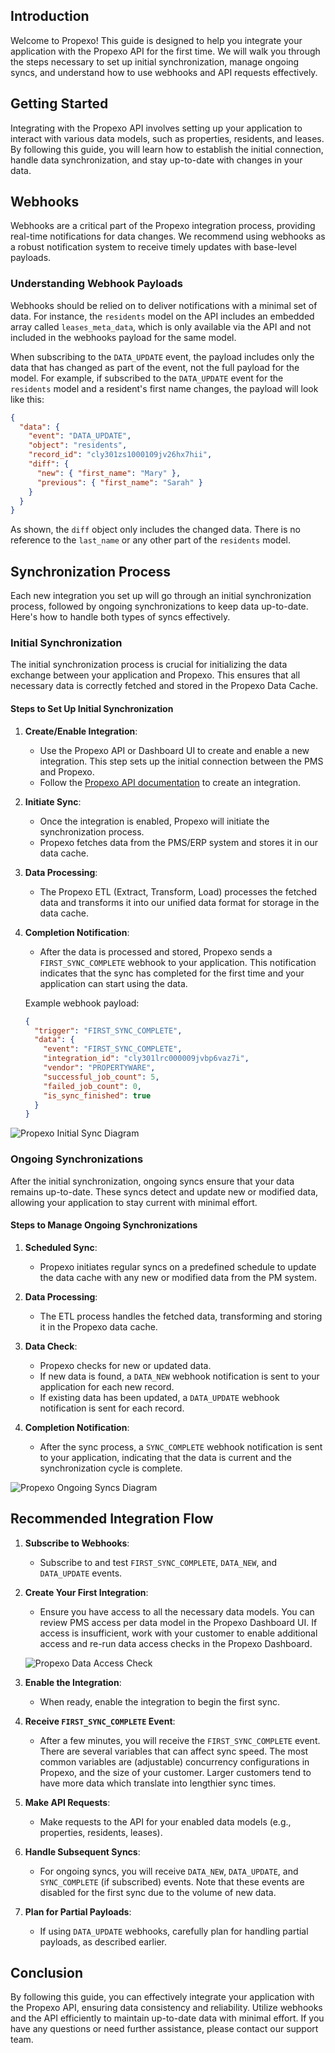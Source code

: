 ## Introduction

Welcome to Propexo! This guide is designed to help you integrate your application with the Propexo API for the first time. We will walk you through the steps necessary to set up initial synchronization, manage ongoing syncs, and understand how to use webhooks and API requests effectively.

## Getting Started

Integrating with the Propexo API involves setting up your application to interact with various data models, such as properties, residents, and leases. By following this guide, you will learn how to establish the initial connection, handle data synchronization, and stay up-to-date with changes in your data.

## Webhooks

Webhooks are a critical part of the Propexo integration process, providing real-time notifications for data changes. We recommend using webhooks as a robust notification system to receive timely updates with base-level payloads.

### Understanding Webhook Payloads

Webhooks should be relied on to deliver notifications with a minimal set of data. For instance, the `residents` model on the API includes an embedded array called `leases_meta_data`, which is only available via the API and not included in the webhooks payload for the same model.

When subscribing to the `DATA_UPDATE` event, the payload includes only the data that has changed as part of the event, not the full payload for the model. For example, if subscribed to the `DATA_UPDATE` event for the `residents` model and a resident's first name changes, the payload will look like this:
```json
{
  "data": {
    "event": "DATA_UPDATE",
    "object": "residents",
    "record_id": "cly301zs1000109jv26hx7hii",
    "diff": {
      "new": { "first_name": "Mary" },
      "previous": { "first_name": "Sarah" }
    }
  }
}
```
As shown, the `diff` object only includes the changed data. There is no reference to the `last_name` or any other part of the `residents` model.

## Synchronization Process

Each new integration you set up will go through an initial synchronization process, followed by ongoing synchronizations to keep data up-to-date. Here's how to handle both types of syncs effectively.

### Initial Synchronization

The initial synchronization process is crucial for initializing the data exchange between your application and Propexo. This ensures that all necessary data is correctly fetched and stored in the Propexo Data Cache.

#### Steps to Set Up Initial Synchronization

1. **Create/Enable Integration**:
   - Use the Propexo API or Dashboard UI to create and enable a new integration. This step sets up the initial connection between the PMS and Propexo.
   - Follow the [Propexo API documentation](https://docs.propexo.com/api-reference/api-reference/admin/create-an-integration) to create an integration.

2. **Initiate Sync**:
   - Once the integration is enabled, Propexo will initiate the synchronization process.
   - Propexo fetches data from the PMS/ERP system and stores it in our data cache.

3. **Data Processing**:
   - The Propexo ETL (Extract, Transform, Load) processes the fetched data and transforms it into our unified data format for storage in the data cache.

4. **Completion Notification**:
   - After the data is processed and stored, Propexo sends a `FIRST_SYNC_COMPLETE` webhook to your application. This notification indicates that the sync has completed for the first time and your application can start using the data.

   Example webhook payload:
   ```json
   {
     "trigger": "FIRST_SYNC_COMPLETE",
     "data": {
       "event": "FIRST_SYNC_COMPLETE",
       "integration_id": "cly301lrc000009jvbp6vaz7i",
       "vendor": "PROPERTYWARE",
       "successful_job_count": 5,
       "failed_job_count": 0,
       "is_sync_finished": true
     }
   }
   ```

![Propexo Initial Sync Diagram](https://propify-public-assets.s3.amazonaws.com/docs/first-time-sync.png)

### Ongoing Synchronizations

After the initial synchronization, ongoing syncs ensure that your data remains up-to-date. These syncs detect and update new or modified data, allowing your application to stay current with minimal effort.

#### Steps to Manage Ongoing Synchronizations

1. **Scheduled Sync**:
   - Propexo initiates regular syncs on a predefined schedule to update the data cache with any new or modified data from the PM system.

2. **Data Processing**:
   - The ETL process handles the fetched data, transforming and storing it in the Propexo data cache.

3. **Data Check**:
   - Propexo checks for new or updated data.
   - If new data is found, a `DATA_NEW` webhook notification is sent to your application for each new record.
   - If existing data has been updated, a `DATA_UPDATE` webhook notification is sent for each record.

4. **Completion Notification**:
   - After the sync process, a `SYNC_COMPLETE` webhook notification is sent to your application, indicating that the data is current and the synchronization cycle is complete.

![Propexo Ongoing Syncs Diagram](https://propify-public-assets.s3.amazonaws.com/docs/ongoing-syncs.png)

## Recommended Integration Flow

1. **Subscribe to Webhooks**:
   - Subscribe to and test `FIRST_SYNC_COMPLETE`, `DATA_NEW`, and `DATA_UPDATE` events.

2. **Create Your First Integration**:
   - Ensure you have access to all the necessary data models. You can review PMS access per data model in the Propexo Dashboard UI. If access is insufficient, work with your customer to enable additional access and re-run data access checks in the Propexo Dashboard.

   ![Propexo Data Access Check](https://propify-public-assets.s3.amazonaws.com/docs/data-access.png)

3. **Enable the Integration**:
   - When ready, enable the integration to begin the first sync.

4. **Receive `FIRST_SYNC_COMPLETE` Event**:
   - After a few minutes, you will receive the `FIRST_SYNC_COMPLETE` event. There are several variables that can affect sync speed. The most common variables are (adjustable) concurrency configurations in Propexo, and the size of your customer. Larger customers tend to have more data which translate into lengthier sync times.

5. **Make API Requests**:
   - Make requests to the API for your enabled data models (e.g., properties, residents, leases).

6. **Handle Subsequent Syncs**:
   - For ongoing syncs, you will receive `DATA_NEW`, `DATA_UPDATE`, and `SYNC_COMPLETE` (if subscribed) events. Note that these events are disabled for the first sync due to the volume of new data.

7. **Plan for Partial Payloads**:
   - If using `DATA_UPDATE` webhooks, carefully plan for handling partial payloads, as described earlier.

## Conclusion

By following this guide, you can effectively integrate your application with the Propexo API, ensuring data consistency and reliability. Utilize webhooks and the API efficiently to maintain up-to-date data with minimal effort. If you have any questions or need further assistance, please contact our support team.
